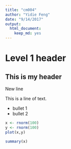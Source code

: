 ```yaml
---
title: "cm004"
author: "Yidie Feng"
date: "9/14/2017"
output: 
  html_document: 
    keep_md: yes
---
```

# Level 1 header

## This is my header 
New line

This is a line of text.

- bullet 1
- bullet 2

```r
x <- rnorm(100)
y <- rnorm(100)
plot(x,y)
```

```r
summary(x)
```




